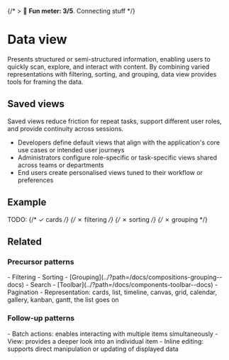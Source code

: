 
<Meta title="Compositions/Data view*" />

{/* > 🙂 **Fun meter: 3/5**. Connecting stuff */}

# Data view

Presents structured or semi-structured information, enabling users to quickly scan, explore, and interact with content.
By combining varied representations with filtering, sorting, and grouping, data view provides tools for framing the data.

## Saved views

Saved views reduce friction for repeat tasks, support different user roles, and provide continuity across sessions.

- Developers define default views that align with the application's core use cases or intended user journeys
- Administrators configure role-specific or task-specific views shared across teams or departments
- End users create personalised views tuned to their workflow or preferences

## Example

TODO:
{/* ✓ cards */}
{/* ✗ filtering */}
{/* ✗ sorting */}
{/* ✗ grouping */}

## Related
### Precursor patterns
<div>
- Filtering
- Sorting
- [Grouping](../?path=/docs/compositions-grouping--docs)
- Search
- [Toolbar](../?path=/docs/components-toolbar--docs)
- Pagination
- Representation: cards, list, timeline, canvas, grid, calendar, gallery, kanban, gantt, the list goes on
</div>

### Follow-up patterns
<div>
- Batch actions: enables interacting with multiple items simultaneously
- View: provides a deeper look into an individual item
- Inline editing: supports direct manipulation or updating of displayed data
</div>